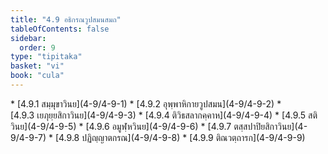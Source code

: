 ```yaml
---
title: "4.9 อธิกรณวูปสมนสมถ"
tableOfContents: false
sidebar:
  order: 9
type: "tipitaka"
basket: "vi"
book: "cula"
---
```



<DynamicBreadcrumb />



<TableOfContents book="cula" section="4.9">
* [4.9.1 สมฺมุขาวินย](4-9/4-9-1)
* [4.9.2 อุพฺพาหิกายวูปสมน](4-9/4-9-2)
* [4.9.3 เยภุยฺยสิกาวินย](4-9/4-9-3)
* [4.9.4 ติวิธสลากคฺคาห](4-9/4-9-4)
* [4.9.5 สติวินย](4-9/4-9-5)
* [4.9.6 อมูฬฺหวินย](4-9/4-9-6)
* [4.9.7 ตสฺสปาปิยสิกาวินย](4-9/4-9-7)
* [4.9.8 ปฏิญฺญาตกรณ](4-9/4-9-8)
* [4.9.9 ติณวตฺถารก](4-9/4-9-9)
</TableOfContents>